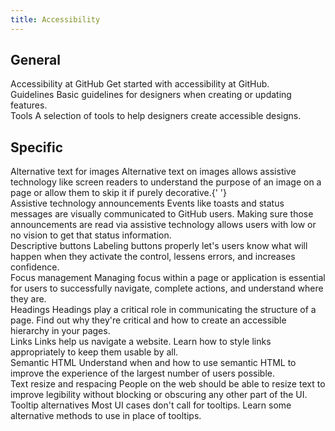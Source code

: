 ```yaml
---
title: Accessibility
---
```



<Box display="grid" gridTemplateColumns="1fr" gridGap={4}>
  <Box display="grid" gridTemplateColumns="1fr" gridGap={4}>
    <h2>General</h2>
    <div>
      <Link href="/design/accessibility/accessibility-at-github" fontWeight="bold">
        Accessibility at GitHub
      </Link>
      <Box as="p">Get started with accessibility at GitHub.</Box>
    </div>
    <div>
      <Link href="/design/accessibility/guidelines" fontWeight="bold">
        Guidelines
      </Link>
      <Box as="p">Basic guidelines for designers when creating or updating features.</Box>
    </div>
    <div>
      <Link href="/design/accessibility/tools" fontWeight="bold">
        Tools
      </Link>
      <Box as="p">A selection of tools to help designers create accessible designs.</Box>
    </div>
  </Box>
  <Box display="grid" gridTemplateColumns="1fr" gridGap={4}>
    <h2>Specific</h2>
    <div>
      <Link href="/design/accessibility/alternative-text-for-images" fontWeight="bold">
        Alternative text for images
      </Link>
      <Box as="p">
        Alternative text on images allows assistive technology like screen readers to understand the purpose of an image
        on a page or allow them to skip it if purely decorative.{' '}
      </Box>
    </div>
    <div>
      <Link href="/design/accessibility/announcements" fontWeight="bold">
        Assistive technology announcements
      </Link>
      <Box as="p">
        Events like toasts and status messages are visually communicated to GitHub users. Making sure those
        announcements are read via assistive technology allows users with low or no vision to get that status
        information.
      </Box>
    </div>
    <div>
      <Link href="/design/accessibility/descriptive-buttons" fontWeight="bold">
        Descriptive buttons
      </Link>
      <Box as="p">
        Labeling buttons properly let's users know what will happen when they activate the control, lessens errors, and
        increases confidence.
      </Box>
    </div>
    <div>
      <Link href="/design/accessibility/focus-management" fontWeight="bold">
        Focus management
      </Link>
      <Box as="p">
        Managing focus within a page or application is essential for users to successfully navigate, complete actions,
        and understand where they are.
      </Box>
    </div>
    <div>
      <Link href="/design/accessibility/headings" fontWeight="bold">
        Headings
      </Link>
      <Box as="p">
        Headings play a critical role in communicating the structure of a page. Find out why they're critical and how to
        create an accessible hierarchy in your pages.
      </Box>
    </div>
    <div>
      <Link href="/design/accessibility/links" fontWeight="bold">
        Links
      </Link>
      <Box as="p">
        Links help us navigate a website. Learn how to style links appropriately to keep them usable by all.
      </Box>
    </div>
    <div>
      <Link href="/design/accessibility/semantic-html" fontWeight="bold">
        Semantic HTML
      </Link>
      <Box as="p">
        Understand when and how to use semantic HTML to improve the experience of the largest number of users possible.
      </Box>
    </div>
    <div>
      <Link href="/design/accessibility/text-resize-and-respacing" fontWeight="bold">
        Text resize and respacing
      </Link>
      <Box as="p">
        People on the web should be able to resize text to improve legibility without blocking or obscuring any other
        part of the UI.
      </Box>
    </div>
    <div>
      <Link href="/design/accessibility/tooltip-alternatives" fontWeight="bold">
        Tooltip alternatives
      </Link>
      <Box as="p">
        Most UI cases don't call for tooltips. Learn some alternative methods to use in place of tooltips.
      </Box>
    </div>
  </Box>
</Box>
